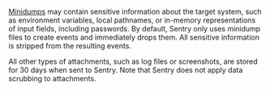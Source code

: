 [Minidumps](/platforms/native/guides/minidumps/#what-is-a-minidump) may contain sensitive information about the target system, such as environment variables, local pathnames, or in-memory representations of input fields, including passwords. By default, Sentry only uses minidump files to create events and immediately drops them. All sensitive information is stripped from the resulting events.

All other types of attachments, such as log files or screenshots, are stored for 30 days when sent to Sentry. Note that Sentry does not apply data scrubbing to attachments.
